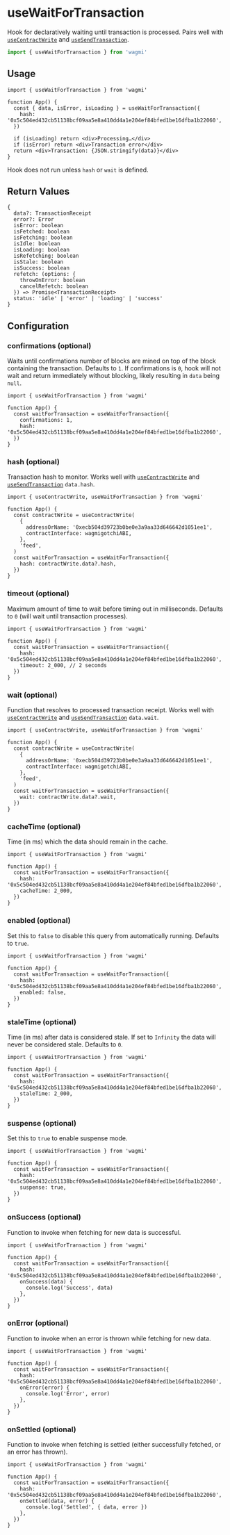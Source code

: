 
# useWaitForTransaction

Hook for declaratively waiting until transaction is processed. Pairs well with [`useContractWrite`](/docs/hooks/useContractWrite) and [`useSendTransaction`](/docs/hooks/useSendTransaction).

```ts
import { useWaitForTransaction } from 'wagmi'
```

## Usage

```tsx
import { useWaitForTransaction } from 'wagmi'

function App() {
  const { data, isError, isLoading } = useWaitForTransaction({
    hash: '0x5c504ed432cb51138bcf09aa5e8a410dd4a1e204ef84bfed1be16dfba1b22060',
  })

  if (isLoading) return <div>Processing…</div>
  if (isError) return <div>Transaction error</div>
  return <div>Transaction: {JSON.stringify(data)}</div>
}
```

<Callout>Hook does not run unless `hash` or `wait` is defined.</Callout>

## Return Values

```tsx
{
  data?: TransactionReceipt
  error?: Error
  isError: boolean
  isFetched: boolean
  isFetching: boolean
  isIdle: boolean
  isLoading: boolean
  isRefetching: boolean
  isStale: boolean
  isSuccess: boolean
  refetch: (options: {
    throwOnError: boolean
    cancelRefetch: boolean
  }) => Promise<TransactionReceipt>
  status: 'idle' | 'error' | 'loading' | 'success'
}
```

## Configuration

### confirmations (optional)

Waits until confirmations number of blocks are mined on top of the block containing the transaction. Defaults to `1`. If confirmations is `0`, hook will not wait and return immediately without blocking, likely resulting in `data` being `null`.

```tsx {5}
import { useWaitForTransaction } from 'wagmi'

function App() {
  const waitForTransaction = useWaitForTransaction({
    confirmations: 1,
    hash: '0x5c504ed432cb51138bcf09aa5e8a410dd4a1e204ef84bfed1be16dfba1b22060',
  })
}
```

### hash (optional)

Transaction hash to monitor. Works well with [`useContractWrite`](/docs/hooks/useContractWrite) and [`useSendTransaction`](/docs/hooks/useSendTransaction) `data.hash`.

```tsx {5}
import { useContractWrite, useWaitForTransaction } from 'wagmi'

function App() {
  const contractWrite = useContractWrite(
    {
      addressOrName: '0xecb504d39723b0be0e3a9aa33d646642d1051ee1',
      contractInterface: wagmigotchiABI,
    },
    'feed',
  )
  const waitForTransaction = useWaitForTransaction({
    hash: contractWrite.data?.hash,
  })
}
```

### timeout (optional)

Maximum amount of time to wait before timing out in milliseconds. Defaults to `0` (will wait until transaction processes).

```tsx {6}
import { useWaitForTransaction } from 'wagmi'

function App() {
  const waitForTransaction = useWaitForTransaction({
    hash: '0x5c504ed432cb51138bcf09aa5e8a410dd4a1e204ef84bfed1be16dfba1b22060',
    timeout: 2_000, // 2 seconds
  })
}
```

### wait (optional)

Function that resolves to processed transaction receipt. Works well with [`useContractWrite`](/docs/hooks/useContractWrite) and [`useSendTransaction`](/docs/hooks/useSendTransaction) `data.wait`.

```tsx {5}
import { useContractWrite, useWaitForTransaction } from 'wagmi'

function App() {
  const contractWrite = useContractWrite(
    {
      addressOrName: '0xecb504d39723b0be0e3a9aa33d646642d1051ee1',
      contractInterface: wagmigotchiABI,
    },
    'feed',
  )
  const waitForTransaction = useWaitForTransaction({
    wait: contractWrite.data?.wait,
  })
}
```

### cacheTime (optional)

Time (in ms) which the data should remain in the cache.

```tsx {6}
import { useWaitForTransaction } from 'wagmi'

function App() {
  const waitForTransaction = useWaitForTransaction({
    hash: '0x5c504ed432cb51138bcf09aa5e8a410dd4a1e204ef84bfed1be16dfba1b22060',
    cacheTime: 2_000,
  })
}
```

### enabled (optional)

Set this to `false` to disable this query from automatically running. Defaults to `true`.

```tsx {6}
import { useWaitForTransaction } from 'wagmi'

function App() {
  const waitForTransaction = useWaitForTransaction({
    hash: '0x5c504ed432cb51138bcf09aa5e8a410dd4a1e204ef84bfed1be16dfba1b22060',
    enabled: false,
  })
}
```

### staleTime (optional)

Time (in ms) after data is considered stale. If set to `Infinity` the data will never be considered stale. Defaults to `0`.

```tsx {6}
import { useWaitForTransaction } from 'wagmi'

function App() {
  const waitForTransaction = useWaitForTransaction({
    hash: '0x5c504ed432cb51138bcf09aa5e8a410dd4a1e204ef84bfed1be16dfba1b22060',
    staleTime: 2_000,
  })
}
```

### suspense (optional)

Set this to `true` to enable suspense mode.

```tsx {6}
import { useWaitForTransaction } from 'wagmi'

function App() {
  const waitForTransaction = useWaitForTransaction({
    hash: '0x5c504ed432cb51138bcf09aa5e8a410dd4a1e204ef84bfed1be16dfba1b22060',
    suspense: true,
  })
}
```

### onSuccess (optional)

Function to invoke when fetching for new data is successful.

```tsx {6-8}
import { useWaitForTransaction } from 'wagmi'

function App() {
  const waitForTransaction = useWaitForTransaction({
    hash: '0x5c504ed432cb51138bcf09aa5e8a410dd4a1e204ef84bfed1be16dfba1b22060',
    onSuccess(data) {
      console.log('Success', data)
    },
  })
}
```

### onError (optional)

Function to invoke when an error is thrown while fetching for new data.

```tsx {6-8}
import { useWaitForTransaction } from 'wagmi'

function App() {
  const waitForTransaction = useWaitForTransaction({
    hash: '0x5c504ed432cb51138bcf09aa5e8a410dd4a1e204ef84bfed1be16dfba1b22060',
    onError(error) {
      console.log('Error', error)
    },
  })
}
```

### onSettled (optional)

Function to invoke when fetching is settled (either successfully fetched, or an error has thrown).

```tsx {6-8}
import { useWaitForTransaction } from 'wagmi'

function App() {
  const waitForTransaction = useWaitForTransaction({
    hash: '0x5c504ed432cb51138bcf09aa5e8a410dd4a1e204ef84bfed1be16dfba1b22060',
    onSettled(data, error) {
      console.log('Settled', { data, error })
    },
  })
}
```
